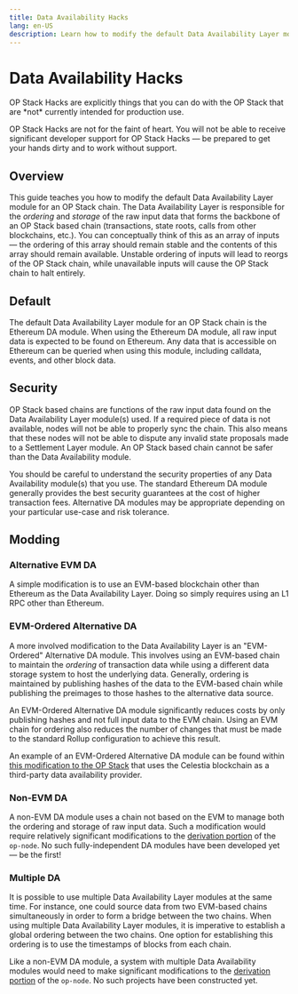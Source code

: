 ```yaml
---
title: Data Availability Hacks
lang: en-US
description: Learn how to modify the default Data Availability Layer module for an OP Stack chain.
---
```



# Data Availability Hacks

<Callout type="warning">
  OP Stack Hacks are explicitly things that you can do with the OP Stack that are *not* currently intended for production use.

  OP Stack Hacks are not for the faint of heart. You will not be able to receive significant developer support for OP Stack Hacks — be prepared to get your hands dirty and to work without support.
</Callout>

## Overview

This guide teaches you how to modify the default Data Availability Layer module for an OP Stack chain. The Data Availability Layer is responsible for the *ordering* and *storage* of the raw input data that forms the backbone of an OP Stack based chain (transactions, state roots, calls from other blockchains, etc.). You can conceptually think of this as an array of inputs — the ordering of this array should remain stable and the contents of this array should remain available. Unstable ordering of inputs will lead to reorgs of the OP Stack chain, while unavailable inputs will cause the OP Stack chain to halt entirely.

## Default

The default Data Availability Layer module for an OP Stack chain is the Ethereum DA module. When using the Ethereum DA module, all raw input data is expected to be found on Ethereum. Any data that is accessible on Ethereum can be queried when using this module, including calldata, events, and other block data.

## Security

OP Stack based chains are functions of the raw input data found on the Data Availability Layer module(s) used. If a required piece of data is not available, nodes will not be able to properly sync the chain. This also means that these nodes will not be able to dispute any invalid state proposals made to a Settlement Layer module. An OP Stack based chain cannot be safer than the Data Availability module.

You should be careful to understand the security properties of any Data Availability module(s) that you use. The standard Ethereum DA module generally provides the best security guarantees at the cost of higher transaction fees. Alternative DA modules may be appropriate depending on your particular use-case and risk tolerance.

## Modding

### Alternative EVM DA

A simple modification is to use an EVM-based blockchain other than Ethereum as the Data Availability Layer. Doing so simply requires using an L1 RPC other than Ethereum.

### EVM-Ordered Alternative DA

A more involved modification to the Data Availability Layer is an "EVM-Ordered" Alternative DA module. This involves using an EVM-based chain to maintain the *ordering* of transaction data while using a different data storage system to host the underlying data. Generally, ordering is maintained by publishing hashes of the data to the EVM-based chain while publishing the preimages to those hashes to the alternative data source.

An EVM-Ordered Alternative DA module significantly reduces costs by only publishing hashes and not full input data to the EVM chain. Using an EVM chain for ordering also reduces the number of changes that must be made to the standard Rollup configuration to achieve this result.

An example of an EVM-Ordered Alternative DA module can be found within [this modification to the OP Stack](https://github.com/celestiaorg/optimism/pull/3) that uses the Celestia blockchain as a third-party data availability provider.

### Non-EVM DA

A non-EVM DA module uses a chain not based on the EVM to manage both the ordering and storage of raw input data. Such a modification would require relatively significant modifications to the [derivation portion](https://github.com/ethereum-optimism/optimism/tree/129032f15b76b0d2a940443a39433de931a97a44/op-node/rollup/derive) of the `op-node`. No such fully-independent DA modules have been developed yet — be the first!

### Multiple DA

It is possible to use multiple Data Availability Layer modules at the same time. For instance, one could source data from two EVM-based chains simultaneously in order to form a bridge between the two chains. When using multiple Data Availability Layer modules, it is imperative to establish a global ordering between the two chains. One option for establishing this ordering is to use the timestamps of blocks from each chain.

Like a non-EVM DA module, a system with multiple Data Availability modules would need to make significant modifications to the [derivation portion](https://github.com/ethereum-optimism/optimism/tree/129032f15b76b0d2a940443a39433de931a97a44/op-node/rollup/derive) of the `op-node`. No such projects have been constructed yet.
